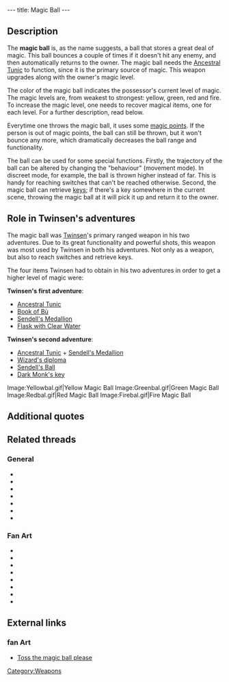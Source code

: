 ---
title: Magic Ball
---

{{Weapon|
Name=Magic Ball|
Image=Yellowbal.gif|
Enemy=Yellow~All enemies,<br>
depending on magic level|
Rate=Slow|
Damage=Little~A lot,<br>
depending on magic level|
Range=Short~Medium,<br>
depending on [[magic points]]}}

{{Quote|
Quote=Magic Ball. Each time you reach a higher level of magic, the Magic Ball's striking power will increase. Its trajectories will also become more effective with each new level, as long as you have enough magic in stock! The Ball will use up magic each time it is thrown.|
Character=Official description, Twinsen's first adventure}}

==Description==
The '''magic ball''' is, as the name suggests, a ball that stores a great deal of magic. This ball bounces a couple of times if it doesn't hit any enemy, and then automatically returns to the owner. The magic ball needs the [[Ancestral Tunic]] to function, since it is the primary source of magic. This weapon upgrades along with the owner's magic level.

The color of the magic ball indicates the possessor's current level of magic. The magic levels are, from weakest to strongest: yellow, green, red and fire. To increase the magic level, one needs to recover magical items, one for each level. For a further description, read below.

Everytime one throws the magic ball, it uses some [[magic points]]. If the person is out of magic points, the ball can still be thrown, but it won't bounce any more, which dramatically decreases the ball range and functionality.

The ball can be used for some special functions. Firstly, the trajectory of the ball can be altered by changing the "behaviour" (movement mode). In discreet mode, for example, the ball is thrown higher instead of far. This is handy for reaching switches that can't be reached otherwise. Second, the magic ball can retrieve [[keys]]; if there's a key somewhere in the current scene, throwing the magic ball at it will pick it up and return it to the owner.

==Role in Twinsen's adventures==
The magic ball was [[Twinsen]]'s primary ranged weapon in his two adventures. Due to its great functionality and powerful shots, this weapon was most used by Twinsen in both his adventures. Not only as a weapon, but also to reach switches and retrieve keys.

The four items Twinsen had to obtain in his two adventures in order to get a higher level of magic were:

'''Twinsen's first adventure''':
* [[Ancestral Tunic]]
* [[Book of Bù]]
* [[Sendell's Medallion]]
* [[Flask with Clear Water]]

'''Twinsen's second adventure''':
* [[Ancestral Tunic]] + [[Sendell's Medallion]]
* [[Wizard's diploma]]
* [[Sendell's Ball]]
* [[Dark Monk's key]]

<gallery>
Image:Yellowbal.gif|Yellow Magic Ball
Image:Greenbal.gif|Green Magic Ball
Image:Redbal.gif|Red Magic Ball
Image:Firebal.gif|Fire Magic Ball
</gallery>

==Additional quotes==
{{Quote|
Quote=You've just rediscovered your Magic Ball! Try using it on the clones!|
Character=When Twinsen first found the ball in [[Twinsen's house|his house]]}}
{{Quote|
Quote=You just found your Magic Ball! When you wear your ancestral Tunic you'll be able to bounce it at your enemies!|
Character=When Twinsen found the ball at the beginning of his second adventure}}
{{Quote|
Quote=You can throw the Magic Ball and make it bounce in different ways: For that, you need the Tunic since it allows you to store Magic power that the Ball consumes at each throw.|
Character=Official description, Twinsen's second adventure}}
{{Quote|
Quote=By the way, don't forget that the trajectory of your magic ball changes with your behavior!|
Character=[[Miss Bloop]]}}

==Related threads==
===General===
* {{thread|id=11114|title=Your impression of the magic ball}}
* {{thread|id=8339|title=I find it funny...}}
* {{thread|id=7915|title=The magic ball... (LBA2 at least)}}
* {{thread|id=6354|title=What is a magic ball???}}
* {{thread|id=6010|title=Magicball soundeffect cameo}}
* {{thread|id=5645|title=Fire ball}}
* {{thread|id=11661|title=Microsoft rips off LBA!}}

===Fan Art===
* {{thread|id=11287|title=Twinsen}}
* {{thread|id=11291|title=The Heir}}
* {{thread|id=11279|title=Old drawing from 2000}}
* {{thread|id=10941|title=Authur takes control of his destiny...A twinsen Fan comic...(rough)}}
* {{thread|id=11083|title=Twinsen, my style}}
* {{thread|id=10812|title=Ka-meh-ha-meh.. I mean Magic ball blast}}
* {{thread|id=1644|title=Twinsen with magic ball pics}}
* {{post|id=67040|title=Lba3}}

==External links==
===fan Art===
* [http://www.deviantart.com/deviation/45989513/ Toss the magic ball please]

[[Category:Weapons]]